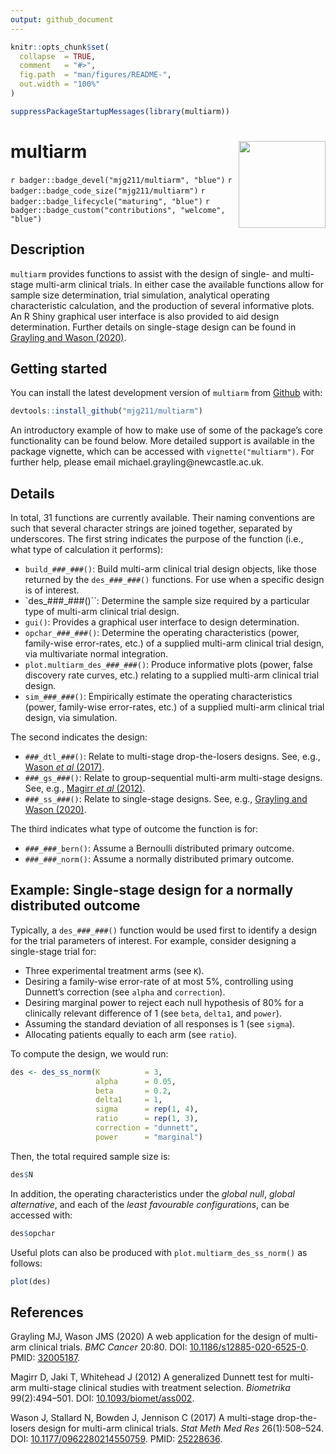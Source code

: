 ```yaml
---
output: github_document
---
```


<!-- README.md is generated from README.Rmd. Please edit that file -->

```r
knitr::opts_chunk$set(
  collapse  = TRUE,
  comment   = "#>",
  fig.path  = "man/figures/README-",
  out.width = "100%"
)
```

```r
suppressPackageStartupMessages(library(multiarm))
```

# multiarm <img src='man/figures/multiarm.png' align="right" height="139" />

`r badger::badge_devel("mjg211/multiarm", "blue")`
`r badger::badge_code_size("mjg211/multiarm")`
`r badger::badge_lifecycle("maturing", "blue")`
`r badger::badge_custom("contributions", "welcome", "blue")`

## Description

`multiarm` provides functions to assist with the design of single- and multi-stage multi-arm clinical trials.
In either case the available functions allow for sample size determination, trial simulation, analytical operating characteristic calculation, and the production of several informative plots.
An R Shiny graphical user interface is also provided to aid design determination.
Further details on single-stage design can be found in [Grayling and Wason (2020)](https://doi.org/10.1186/s12885-020-6525-0).

## Getting started

You can install the latest development version of `multiarm` from [Github](https://github.com/) with:

```r
devtools::install_github("mjg211/multiarm")
```

An introductory example of how to make use of some of the package's core functionality can be found below.
More detailed support is available in the package vignette, which can be accessed with `vignette("multiarm")`.
For further help, please email michael.grayling@newcastle.ac.uk.

## Details

In total, 31 functions are currently available.
Their naming conventions are such that several character strings are joined together, separated by underscores.
The first string indicates the purpose of the function (i.e., what type of calculation it performs):

- `build_###_###()`: Build multi-arm clinical trial design objects, like those returned by the `des_###_###()` functions.
For use when a specific design is of interest.
- `des_###_###()``: Determine the sample size required by a particular type of multi-arm clinical trial design.
- `gui()`: Provides a graphical user interface to design determination.
- `opchar_###_###()`: Determine the operating characteristics (power, family-wise error-rates, etc.) of a supplied multi-arm clinical trial design, via multivariate normal integration.
- `plot.multiarm_des_###_###()`: Produce informative plots (power, false discovery rate curves, etc.) relating to a supplied multi-arm clinical trial design.
- `sim_###_###()`: Empirically estimate the operating characteristics (power, family-wise error-rates, etc.) of a supplied multi-arm clinical trial design, via simulation.
 
The second indicates the design:

- `###_dtl_###()`: Relate to multi-stage drop-the-losers designs. See, e.g., [Wason *et al* (2017)](https://doi.org/10.1177/0962280214550759).
- `###_gs_###()`: Relate to group-sequential multi-arm multi-stage designs. See, e.g., [Magirr *et al* (2012)](https://doi.org/10.1093/biomet/ass002).
- `###_ss_###()`: Relate to single-stage designs. See, e.g., [Grayling and Wason (2020)](https://doi.org/10.1186/s12885-020-6525-0).
 
The third indicates what type of outcome the function is for:

- `###_###_bern()`: Assume a Bernoulli distributed primary outcome.
- `###_###_norm()`: Assume a normally distributed primary outcome.

## Example: Single-stage design for a normally distributed outcome

Typically, a `des_###_###()` function would be used first to identify a design for the trial parameters of interest.
For example, consider designing a single-stage trial for:

- Three experimental treatment arms (see `K`).
- Desiring a family-wise error-rate of at most 5\%, controlling using Dunnett's correction (see `alpha` and `correction`).
- Desiring marginal power to reject each null hypothesis of 80\% for a clinically relevant difference of 1 (see `beta`, `delta1`, and `power`).
- Assuming the standard deviation of all responses is 1 (see `sigma`).
- Allocating patients equally to each arm (see `ratio`).

To compute the design, we would run:

```r
des <- des_ss_norm(K          = 3,
                   alpha      = 0.05,
                   beta       = 0.2,
                   delta1     = 1,
                   sigma      = rep(1, 4),
                   ratio      = rep(1, 3),
                   correction = "dunnett",
                   power      = "marginal")
```

Then, the total required sample size is:

```r
des$N
```

In addition, the operating characteristics under the *global null*, *global alternative*, and each of the *least favourable configurations*, can be accessed with:

```r
des$opchar
```

Useful plots can also be produced with `plot.multiarm_des_ss_norm()` as follows:

```r
plot(des)
```

## References

Grayling MJ, Wason JMS (2020) A web application for the design of multi-arm clinical trials.
*BMC Cancer* 20:80.
DOI: [10.1186/s12885-020-6525-0](https://doi.org/10.1186/s12885-020-6525-0).
PMID: [32005187](https://www.ncbi.nlm.nih.gov/pubmed/32005187).

Magirr D, Jaki T, Whitehead J (2012) A generalized Dunnett test for multi-arm multi-stage clinical studies with treatment selection.
*Biometrika* 99(2):494--501.
DOI: [10.1093/biomet/ass002](https://doi.org/10.1093/biomet/ass002).

Wason J, Stallard N, Bowden J, Jennison C (2017) A multi-stage drop-the-losers design for multi-arm clinical trials.
*Stat Meth Med Res* 26(1):508--524.
DOI: [10.1177/0962280214550759](https://doi.org/10.1177/0962280214550759).
PMID: [25228636](https://www.ncbi.nlm.nih.gov/pubmed/25228636).
